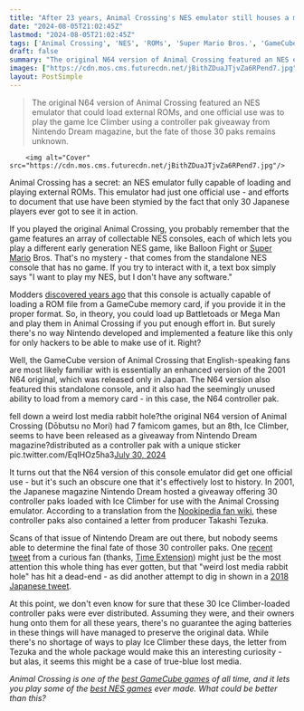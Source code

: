 ```yaml
---
title: "After 23 years, Animal Crossing's NES emulator still houses a mystery that comes down to 30 Japanese players nobody's been able to find"
date: "2024-08-05T21:02:45Z"
lastmod: "2024-08-05T21:02:45Z"
tags: ['Animal Crossing', 'NES', 'ROMs', 'Super Mario Bros.', 'GameCube', 'Ice Climber', 'Nintendo Dream', 'Controller Pak', 'Time Extension']
draft: false
summary: "The original N64 version of Animal Crossing featured an NES emulator that could load external ROMs, and one official use was to play the game Ice Climber using a controller pak giveaway from Nintendo Dream magazine, but the fate of those 30 paks remains unknown."
images: ["https://cdn.mos.cms.futurecdn.net/jBithZDuaJTjvZa6RPend7.jpg"]
layout: PostSimple
---
```

> The original N64 version of Animal Crossing featured an NES emulator that could load external ROMs, and one official use was to play the game Ice Climber using a controller pak giveaway from Nintendo Dream magazine, but the fate of those 30 paks remains unknown.


        <img alt="Cover" src="https://cdn.mos.cms.futurecdn.net/jBithZDuaJTjvZa6RPend7.jpg"/>
        
Animal Crossing has a secret: an NES emulator fully capable of loading and playing external ROMs. This emulator had just one official use - and efforts to document that use have been stymied by the fact that only 30 Japanese players ever got to see it in action.

If you played the original Animal Crossing, you probably remember that the game features an array of collectable NES consoles, each of which lets you play a different early generation NES game, like Balloon Fight or [Super Mario](https://www.gamesradar.com/tag/super-mario/) Bros. That's no mystery - that comes from the standalone NES console that has no game. If you try to interact with it, a text box simply says "I want to play my NES, but I don't have any software."

Modders [discovered years ago](https://x.com/jamchamb_/status/1011471338610003968) that this console is actually capable of loading a ROM file from a GameCube memory card, if you provide it in the proper format. So, in theory, you could load up Battletoads or Mega Man and play them in Animal Crossing if you put enough effort in. But surely there's no way Nintendo developed and implemented a feature like this only for only hackers to be able to make use of it. Right?

Well, the GameCube version of Animal Crossing that English-speaking fans are most likely familiar with is essentially an enhanced version of the 2001 N64 original, which was released only in Japan. The N64 version also featured this standalone console, and it also had the seemingly unused ability to load from a memory card - in this case, the N64 controller pak.

fell down a weird lost media rabbit hole?the original N64 version of Animal Crossing (Dōbutsu no Mori) had 7 famicom games, but an 8th, Ice Climber, seems to have been released as a giveaway from Nintendo Dream magazine?distributed as a controller pak with a unique sticker pic.twitter.com/EqlHOz5ha3[July 30, 2024](https://twitter.com/Gloomyfates/status/1818412692756934879)

It turns out that the N64 version of this console emulator did get one official use - but it's such an obscure one that it's effectively lost to history. In 2001, the Japanese magazine Nintendo Dream hosted a giveaway offering 30 controller paks loaded with Ice Climber for use with the Animal Crossing emulator. According to a translation from the [Nookipedia fan wiki](https://nookipedia.com/wiki/Item:Ice_Climber_(Animal_Crossing)#Doubutsu_no_Mori_Controller_Pak_giveaway), these controller paks also contained a letter from producer Takashi Tezuka.

Scans of that issue of Nintendo Dream are out there, but nobody seems able to determine the final fate of those 30 controller paks. One [recent tweet](https://x.com/Gloomyfates/status/1818412692756934879) from a curious fan (thanks, [Time Extension](https://www.timeextension.com/news/2024/08/internet-sleuth-discovers-eighth-nes-game-in-n64-animal-crossing-but-its-now-lost-media)) might just be the most attention this whole thing has ever gotten, but that "weird lost media rabbit hole" has hit a dead-end - as did another attempt to dig in shown in a [2018 Japanese tweet](https://x.com/naporitanPG/status/1039497515559575553).

At this point, we don't even know for sure that these 30 Ice Climber-loaded controller paks were ever distributed. Assuming they were, and their owners hung onto them for all these years, there's no guarantee the aging batteries in these things will have managed to preserve the original data. While there's no shortage of ways to play Ice Climber these days, the letter from Tezuka and the whole package would make this an interesting curiosity - but alas, it seems this might be a case of true-blue lost media.

*Animal Crossing is one of the *[<em>best GameCube games</em>](https://www.gamesradar.com/best-gamecube-games/)* of all time, and it lets you play some of the *[<em>best NES games</em>](https://www.gamesradar.com/best-nes-games-all-time/)* ever made. What could be better than this?*
        